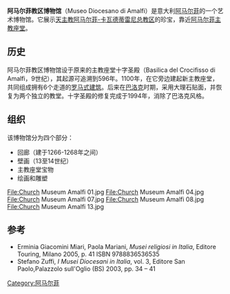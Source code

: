 '''阿马尔菲教区博物馆'''（Museo Diocesano di Amalfi）是意大利[[阿马尔菲|阿马尔菲]]的一个艺术博物馆。它展示[[天主教阿马尔菲-卡瓦德蒂雷尼总教区|天主教阿马尔菲-卡瓦德蒂雷尼总教区]]的珍宝，靠近[[阿马尔菲主教座堂|阿马尔菲主教座堂]]。

== 历史 ==
阿马尔菲教区博物馆设于原来的主教座堂十字圣殿（Basilica del Crocifisso di Amalfi，9世纪），其起源可追溯到596年。1100年，在它旁边建起新主教座堂，共同组成拥有6个走道的[[罗马式建筑|罗马式建筑]]。后来在[[巴洛克|巴洛克]]时期，采用大理石贴面，并恢复为两个独立的教堂。十字圣殿的修复完成于1994年，消除了巴洛克风格。

== 组织 ==
该博物馆分为四个部分：
* 回廊（建于1266-1268年之间）
* 壁画（13至14世纪）
* 主教座堂宝物
* 绘画和雕塑

<gallery>
File:Church Museum Amalfi 01.jpg
File:Church Museum Amalfi 04.jpg
File:Church Museum Amalfi 07.jpg
File:Church Museum Amalfi 08.jpg
File:Church Museum Amalfi 13.jpg
</gallery>

== 参考 ==
* Erminia Giacomini Miari, Paola Mariani, ''Musei religiosi in Italia'', Editore Touring, Milano 2005, p. 41 ISBN 9788836536535
* Stefano Zuffi, ''I Musei Diocesani in Italia'', vol. 3, Editore San Paolo,Palazzolo sull'Oglio (BS) 2003, pp. 34 – 41
[[Category:阿马尔菲|Category:阿马尔菲]]